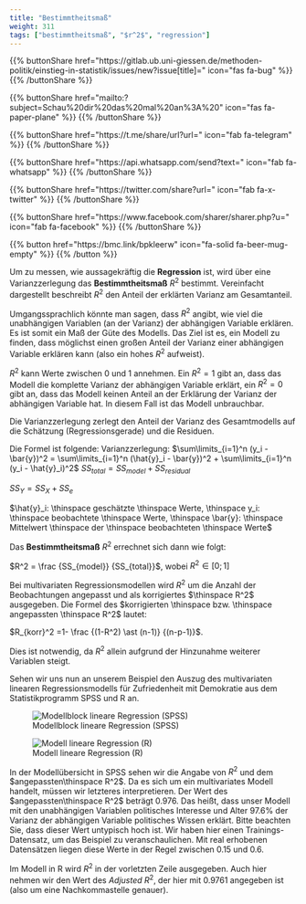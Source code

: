 ```yaml
---
title: "Bestimmtheitsmaß"
weight: 311
tags: ["bestimmtheitsmaß", "$r^2$", "regression"]
---
```


{{% buttonShare href=\"https\:\/\/gitlab.ub.uni-giessen.de\/methoden-politik\/einstieg-in-statistik\/issues\/new?issue[title]=\" icon=\"fas fa-bug\" %}} {{% /buttonShare %}} 

{{% buttonShare href=\"mailto\:?subject=Schau\%20dir\%20das\%20mal\%20an\%3A\%20\" icon=\"fas fa-paper-plane\" %}} {{% /buttonShare %}}

{{% buttonShare href=\"https\:\/\/t.me\/share\/url?url=\" icon=\"fab fa-telegram\" %}} {{% /buttonShare %}}

{{% buttonShare href=\"https\:\/\/api.whatsapp.com\/send?text=\" icon=\"fab fa-whatsapp\" %}} {{% /buttonShare %}}

{{% buttonShare href=\"https\:\/\/twitter.com\/share?url=\" icon=\"fab fa-x-twitter\" %}} {{% /buttonShare %}}

{{% buttonShare href=\"https\:\/\/www.facebook.com\/sharer\/sharer.php?u=\" icon=\"fab fa-facebook\" %}} {{% /buttonShare %}}

{{% button href=\"https\:\/\/bmc.link\/bpkleerw\" icon=\"fa-solid fa-beer-mug-empty\" %}} {{% /button %}}

Um zu messen, wie aussagekräftig die **Regression** ist, wird über eine Varianzzerlegung das **Bestimmtheitsmaß** $R^2$ bestimmt. Vereinfacht dargestellt beschreibt $R^2$ den Anteil der erklärten Varianz am Gesamtanteil.

Umgangssprachlich könnte man sagen, dass $R^2$ angibt, wie viel die unabhängigen Variablen (an der Varianz) der abhängigen Variable erklären. Es ist somit ein Maß der Güte des Modells. Das Ziel ist es, ein Modell zu finden, dass möglichst einen großen Anteil der Varianz einer abhängigen Variable erklären kann (also ein hohes $R^2$ aufweist).

$R^2$ kann Werte zwischen $0$ und $1$ annehmen. Ein $R^2=1$ gibt an, dass das Modell die komplette Varianz der abhängigen Variable erklärt, ein $R^2=0$ gibt an, dass das Modell keinen Anteil an der Erklärung der Varianz der abhängigen Variable hat. In diesem Fall ist das Modell unbrauchbar.

Die Varianzzerlegung zerlegt den Anteil der Varianz des Gesamtmodells auf die Schätzung (Regressionsgerade) und die Residuen.

Die Formel ist folgende:
Varianzzerlegung: $\sum\limits_{i=1}^n (y_i - \bar{y})^2 = \sum\limits_{i=1}^n (\hat{y}_i - \bar{y})^2 + \sum\limits_{i=1}^n (y_i - \hat{y}_i)^2$
$SS_{total} = SS_{model} + SS_{residual}$

$SS_Y = SS_X + SS_e$

$\hat{y}_i: \thinspace geschätzte \thinspace Werte, \thinspace y_i: \thinspace beobachtete \thinspace Werte, \thinspace \bar{y}: \thinspace Mittelwert \thinspace der \thinspace beobachteten \thinspace Werte$

Das **Bestimmtheitsmaß** $R^2$ errechnet sich dann wie folgt:

$R^2 = \frac {SS_{model}} {SS_{total}}$, wobei $R^2 \in [0;1]$

Bei multivariaten Regressionsmodellen wird $R^2$ um die Anzahl der Beobachtungen angepasst und als korrigiertes $\thinspace R^2$ ausgegeben.
Die Formel des $korrigierten \thinspace bzw. \thinspace angepassten \thinspace R^2$ lautet:

$R_{korr}^2 =1- \frac {(1-R^2) \ast (n-1)} {(n-p-1)}$.

Dies ist notwendig, da $R^2$ allein aufgrund der Hinzunahme weiterer Variablen steigt.

Sehen wir uns nun an unserem Beispiel den Auszug des multivariaten linearen Regressionsmodells für Zufriedenheit mit Demokratie aus dem Statistikprogramm SPSS und R an.

![Modellblock lineare Regression (SPSS)](../images/spss-multi-modell.png)

![Modell lineare Regression (R)](../images/r-reg-multi.PNG)

In der Modellübersicht in SPSS sehen wir die Angabe von $R^2$ und dem $angepassten\thinspace R^2$. Da es sich um ein multivariates Modell handelt, müssen wir letzteres interpretieren. Der Wert des $angepassten\thinspace R^2$ beträgt $0.976$. Das heißt, dass unser Modell mit den unabhängigen Variablen politisches Interesse und Alter $97.6 \%$ der Varianz der abhängigen Variable politisches Wissen erklärt. Bitte beachten Sie, dass dieser Wert untypisch hoch ist. Wir haben hier einen Trainings-Datensatz, um das Beispiel zu veranschaulichen. Mit real erhobenen Datensätzen liegen diese Werte in der Regel zwischen $0.15$ und $0.6$.

Im Modell in R wird $R^2$ in der vorletzten Zeile ausgegeben. Auch hier nehmen wir den Wert des *Adjusted* $R^2$, der hier mit $0.9761$ angegeben ist (also um eine Nachkommastelle genauer).
